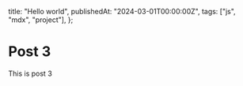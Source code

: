   title: "Hello world",
  publishedAt: "2024-03-01T00:00:00Z",
  tags: ["js", "mdx", "project"],
};

# Post 3

This is post 3
